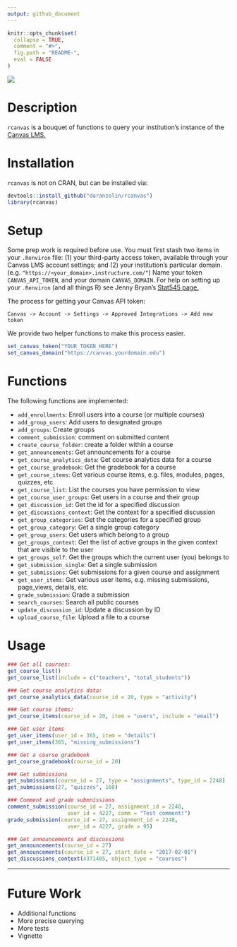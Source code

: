 ```yaml
---
output: github_document
---
```


<!-- README.md is generated from README.Rmd. Please edit that file -->

```r
knitr::opts_chunk$set(
  collapse = TRUE,
  comment = "#>",
  fig.path = "README-",
  eval = FALSE
)
```

![](https://avatars3.githubusercontent.com/u/515326?v=3&s=400)

# Description

`rcanvas` is a bouquet of functions to query your institution's instance of the [Canvas LMS.](https://www.canvaslms.com)

# Installation

`rcanvas` is not on CRAN, but can be installed via:

```r
devtools::install_github("daranzolin/rcanvas")
library(rcanvas)
```

# Setup

Some prep work is required before use. You must first stash two items in your `.Renviron` file: (1) your third-party access token, available through your Canvas LMS account settings; and (2) your institution's particular domain. (e.g. `"https://<your_domain>.instructure.com/"`) Name your token `CANVAS_API_TOKEN`, and your domain `CANVAS_DOMAIN`. For help on setting up your `.Renviron` (and all things R) see Jenny Bryan's [Stat545 page.](http://stat545.com/bit003_api-key-env-var.html)

The process for getting your Canvas API token:

`Canvas -> Account -> Settings -> Approved Integrations -> Add new token`

We provide two helper functions to make this process easier.

```r
set_canvas_token("YOUR_TOKEN_HERE")
set_canvas_domain("https://canvas.yourdomain.edu")
```

# Functions

The following functions are implemented:

* `add_enrollments`: Enroll users into a course (or multiple courses)
* `add_group_users`: Add users to designated groups
* `add_groups`: Create groups
* `comment_submission`: comment on submitted content
* `create_course_folder`: create a folder within a course
* `get_announcements`: Get announcements for a course
* `get_course_analytics_data`: Get course analytics data for a course
* `get_course_gradebook`: Get the gradebook for a course
* `get_course_items`: Get various course items, e.g. files, modules, pages, quizzes, etc.
* `get_course_list`: List the courses you have permission to view
* `get_course_user_groups`: Get users in a course and their group
* `get_discussion_id`: Get the id for a specified discussion
* `get_discussions_context`: Get the context for a specified discussion
* `get_group_categories`: Get the categories for a specified group
* `get_group_category`: Get a single group category
* `get_group_users`: Get users which belong to a group
* `get_groups_context`: Get the list of active groups in the given context that are visible to the user
* `get_groups_self`: Get the groups which the current user (you) belongs to
* `get_submission_single`: Get a single submission
* `get_submissions`: Get submissions for a given course and assignment
* `get_user_items`: Get various user items, e.g. missing submissions, page_views, details, etc.
* `grade_submission`: Grade a submission
* `search_courses`: Search all public courses
* `update_discussion_id`: Update a discussion by ID
* `upload_course_file`: Upload a file to a course

# Usage

```r
### Get all courses:
get_course_list()
get_course_list(include = c("teachers", "total_students"))

### Get course analytics data:
get_course_analytics_data(course_id = 20, type = "activity")

### Get course items:
get_course_items(course_id = 20, item = "users", include = "email")

### Get user items
get_user_items(user_id = 365, item = "details")
get_user_items(365, "missing_submissions")

### Get a course gradebook
get_course_gradebook(course_id = 20)

### Get submissions
get_submissions(course_id = 27, type = "assignments", type_id = 2248)
get_submissions(27, "quizzes", 168)

### Comment and grade submnissions
comment_submission(course_id = 27, assignment_id = 2248, 
                   user_id = 4227, comm = "Test comment!")
grade_submission(course_id = 27, assignment_id = 2248, 
                   user_id = 4227, grade = 95)

### Get announcements and discussions
get_announcements(course_id = 27) 
get_announcements(course_id = 27, start_date = "2017-02-01") 
get_discussions_context(4371405, object_type = "courses")

```

***

# Future Work
* Additional functions
* More precise querying
* More tests
* Vignette

